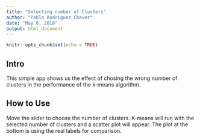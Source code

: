 ```yaml
---
title: "Selecting number of Clusters"
author: "Pablo Rodriguez Chavez"
date: "May 6, 2018"
output: html_document
---
```


```r
knitr::opts_chunk$set(echo = TRUE)
```

## Intro

This simple app shows us the effect of chosing the wrong number of clusters in the performance of the k-means algorithm. 

## How to Use

Move the slider to choose the number of clusters.
K-means will run with the selected number of clusters and a scatter plot will appear.
The plot at the bottom is using the real labels for comparison. 
